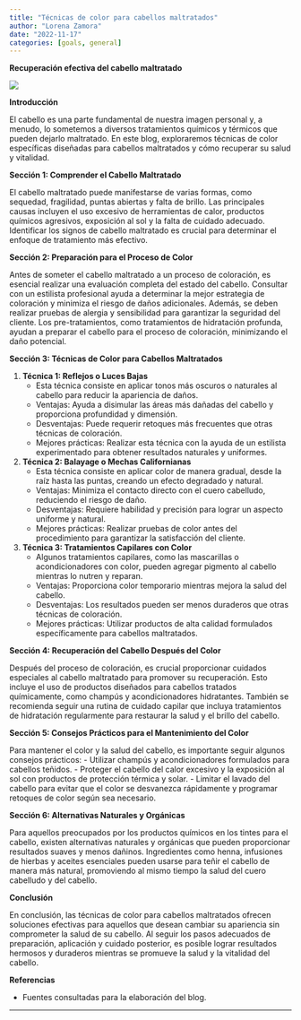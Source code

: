 ```yaml
---
title: "Técnicas de color para cabellos maltratados"
author: "Lorena Zamora"
date: "2022-11-17"
categories: [goals, general]
---
```


**Recuperación efectiva del cabello maltratado**

![](/images/2B.jpg)

**Introducción**

El cabello es una parte fundamental de nuestra imagen personal y, a menudo, lo sometemos a diversos tratamientos químicos y térmicos que pueden dejarlo maltratado. En este blog, exploraremos técnicas de color específicas diseñadas para cabellos maltratados y cómo recuperar su salud y vitalidad.

**Sección 1: Comprender el Cabello Maltratado**

El cabello maltratado puede manifestarse de varias formas, como sequedad, fragilidad, puntas abiertas y falta de brillo. Las principales causas incluyen el uso excesivo de herramientas de calor, productos químicos agresivos, exposición al sol y la falta de cuidado adecuado. Identificar los signos de cabello maltratado es crucial para determinar el enfoque de tratamiento más efectivo.

**Sección 2: Preparación para el Proceso de Color**

Antes de someter el cabello maltratado a un proceso de coloración, es esencial realizar una evaluación completa del estado del cabello. Consultar con un estilista profesional ayuda a determinar la mejor estrategia de coloración y minimiza el riesgo de daños adicionales. Además, se deben realizar pruebas de alergia y sensibilidad para garantizar la seguridad del cliente. Los pre-tratamientos, como tratamientos de hidratación profunda, ayudan a preparar el cabello para el proceso de coloración, minimizando el daño potencial.

**Sección 3: Técnicas de Color para Cabellos Maltratados**

1.  **Técnica 1: Reflejos o Luces Bajas**
    -   Esta técnica consiste en aplicar tonos más oscuros o naturales al cabello para reducir la apariencia de daños.
    -   Ventajas: Ayuda a disimular las áreas más dañadas del cabello y proporciona profundidad y dimensión.
    -   Desventajas: Puede requerir retoques más frecuentes que otras técnicas de coloración.
    -   Mejores prácticas: Realizar esta técnica con la ayuda de un estilista experimentado para obtener resultados naturales y uniformes.
2.  **Técnica 2: Balayage o Mechas Californianas**
    -   Esta técnica consiste en aplicar color de manera gradual, desde la raíz hasta las puntas, creando un efecto degradado y natural.
    -   Ventajas: Minimiza el contacto directo con el cuero cabelludo, reduciendo el riesgo de daño.
    -   Desventajas: Requiere habilidad y precisión para lograr un aspecto uniforme y natural.
    -   Mejores prácticas: Realizar pruebas de color antes del procedimiento para garantizar la satisfacción del cliente.
3.  **Técnica 3: Tratamientos Capilares con Color**
    -   Algunos tratamientos capilares, como las mascarillas o acondicionadores con color, pueden agregar pigmento al cabello mientras lo nutren y reparan.
    -   Ventajas: Proporciona color temporario mientras mejora la salud del cabello.
    -   Desventajas: Los resultados pueden ser menos duraderos que otras técnicas de coloración.
    -   Mejores prácticas: Utilizar productos de alta calidad formulados específicamente para cabellos maltratados.

**Sección 4: Recuperación del Cabello Después del Color**

Después del proceso de coloración, es crucial proporcionar cuidados especiales al cabello maltratado para promover su recuperación. Esto incluye el uso de productos diseñados para cabellos tratados químicamente, como champús y acondicionadores hidratantes. También se recomienda seguir una rutina de cuidado capilar que incluya tratamientos de hidratación regularmente para restaurar la salud y el brillo del cabello.

**Sección 5: Consejos Prácticos para el Mantenimiento del Color**

Para mantener el color y la salud del cabello, es importante seguir algunos consejos prácticos: - Utilizar champús y acondicionadores formulados para cabellos teñidos. - Proteger el cabello del calor excesivo y la exposición al sol con productos de protección térmica y solar. - Limitar el lavado del cabello para evitar que el color se desvanezca rápidamente y programar retoques de color según sea necesario.

**Sección 6: Alternativas Naturales y Orgánicas**

Para aquellos preocupados por los productos químicos en los tintes para el cabello, existen alternativas naturales y orgánicas que pueden proporcionar resultados suaves y menos dañinos. Ingredientes como henna, infusiones de hierbas y aceites esenciales pueden usarse para teñir el cabello de manera más natural, promoviendo al mismo tiempo la salud del cuero cabelludo y del cabello.

**Conclusión**

En conclusión, las técnicas de color para cabellos maltratados ofrecen soluciones efectivas para aquellos que desean cambiar su apariencia sin comprometer la salud de su cabello. Al seguir los pasos adecuados de preparación, aplicación y cuidado posterior, es posible lograr resultados hermosos y duraderos mientras se promueve la salud y la vitalidad del cabello.

**Referencias**

-   Fuentes consultadas para la elaboración del blog.

------------------------------------------------------------------------
